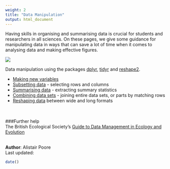 ```yaml
---
weight: 2
title: "Data Manipulation"
output: html_document
---
```



Having skills in organising and summarising data is crucial for students and researchers in all sciences. On these pages, we give some guidance for manipulating data in ways that can save a lot of time when it comes to analysing data and making effective figures. 

![](Data_manipulation_image.jpg)

Data manipulation using the packages [dplyr](https://cran.r-project.org/web/packages/dplyr/index.html), [tidyr](https://blog.rstudio.org/2014/07/22/introducing-tidyr/) and [reshape2](https://cran.r-project.org/web/packages/reshape2/).

* [Making new variables](http://environmentalcomputing.net/making-new-variables/)
* [Subsetting data](http://environmentalcomputing.net/subsetting-data/) - selecting rows and columns  
* [Summarising data](http://environmentalcomputing.net/summarising-data/) - extracting summary statistics  
* [Combining data sets](http://environmentalcomputing.net/combining-data-sets/) - joining entire data sets, or parts by matching rows
* [Reshaping data](http://environmentalcomputing.net/reshaping-data/) between wide and long formats  
<br><br>

###Further help
<br>
The British Ecological Society's [Guide to Data Management in Ecology and Evolution](http://www.britishecologicalsociety.org/wp-content/uploads/Publ_Data-Management-Booklet.pdf)
<br><br>

**Author**: Alistair Poore
<br>
Last updated:
```r
date()
```